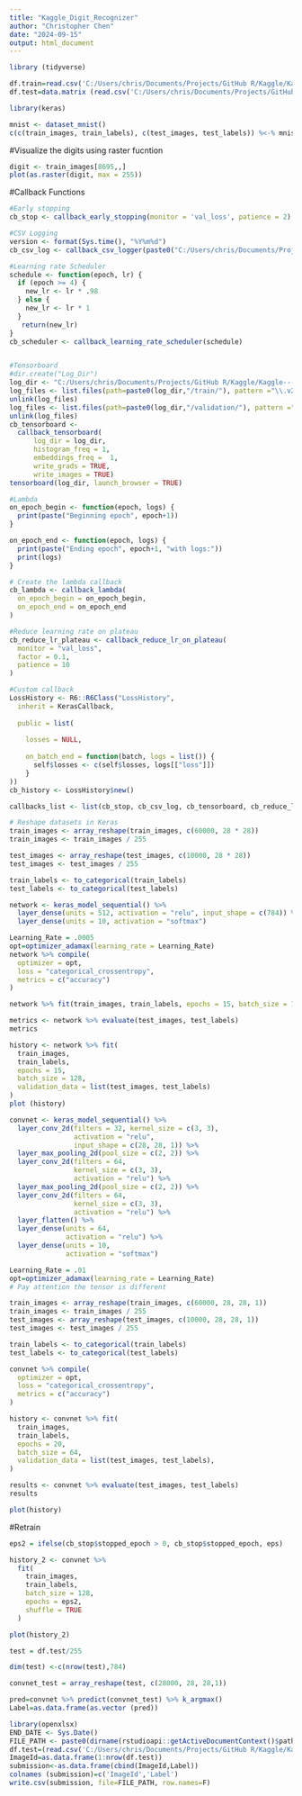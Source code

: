 ```yaml
---
title: "Kaggle_Digit_Recognizer"
author: "Christopher Chen"
date: "2024-09-15"
output: html_document
---
```


```r
library (tidyverse)
```

```r
df.train=read.csv('C:/Users/chris/Documents/Projects/GitHub R/Kaggle/Kaggle---Digit-Recognizer/Dataset/train.csv')
df.test=data.matrix (read.csv('C:/Users/chris/Documents/Projects/GitHub R/Kaggle/Kaggle---Digit-Recognizer/Dataset/test.csv'))
```

```r
library(keras)

mnist <- dataset_mnist()
c(c(train_images, train_labels), c(test_images, test_labels)) %<-% mnist

```

#Visualize the digits using raster fucntion
```r
digit <- train_images[8695,,]
plot(as.raster(digit, max = 255))


```

#Callback Functions
```r
#Early stopping
cb_stop <- callback_early_stopping(monitor = 'val_loss', patience = 2)

#CSV Logging
version <- format(Sys.time(), "%Y%m%d")
cb_csv_log <- callback_csv_logger(paste0("C:/Users/chris/Documents/Projects/GitHub R/Kaggle/Kaggle---Digit-Recognizer/Log_Dir/log_", version ,".csv"), separator= ",", append = FALSE)

#Learning rate Scheduler
schedule <- function(epoch, lr) {
  if (epoch >= 4) {
    new_lr <- lr * .98
  } else {
    new_lr <- lr * 1
  }
   return(new_lr)
}
cb_scheduler <- callback_learning_rate_scheduler(schedule)


#Tensorboard 
#dir.create("Log_Dir")
log_dir <- "C:/Users/chris/Documents/Projects/GitHub R/Kaggle/Kaggle---Digit-Recognizer/Log_Dir"
log_files <- list.files(path=paste0(log_dir,"/train/"), pattern ="\\.v2$", full.names = TRUE)
unlink(log_files)
log_files <- list.files(path=paste0(log_dir,"/validation/"), pattern ="\\.v2$", full.names = TRUE)
unlink(log_files)
cb_tensorboard <-
  callback_tensorboard(
      log_dir = log_dir,
      histogram_freq = 1,
      embeddings_freq =  1,
      write_grads = TRUE,
      write_images = TRUE)
tensorboard(log_dir, launch_browser = TRUE)

#Lambda
on_epoch_begin <- function(epoch, logs) {
  print(paste("Beginning epoch", epoch+1))
}

on_epoch_end <- function(epoch, logs) {
  print(paste("Ending epoch", epoch+1, "with logs:"))
  print(logs)
}

# Create the lambda callback
cb_lambda <- callback_lambda(
  on_epoch_begin = on_epoch_begin,
  on_epoch_end = on_epoch_end
)

#Reduce learning rate on plateau
cb_reduce_lr_plateau <- callback_reduce_lr_on_plateau(
  monitor = "val_loss",
  factor = 0.1,
  patience = 10
)

#Custom callback
LossHistory <- R6::R6Class("LossHistory",
  inherit = KerasCallback,
  
  public = list(
    
    losses = NULL,
     
    on_batch_end = function(batch, logs = list()) {
      self$losses <- c(self$losses, logs[["loss"]])
    }
))
cb_history <- LossHistory$new()

callbacks_list <- list(cb_stop, cb_csv_log, cb_tensorboard, cb_reduce_lr_plateau, cb_scheduler, cb_history)

```

```r
# Reshape datasets in Keras
train_images <- array_reshape(train_images, c(60000, 28 * 28))
train_images <- train_images / 255

test_images <- array_reshape(test_images, c(10000, 28 * 28))
test_images <- test_images / 255

train_labels <- to_categorical(train_labels)
test_labels <- to_categorical(test_labels)
```

```r
network <- keras_model_sequential() %>%
  layer_dense(units = 512, activation = "relu", input_shape = c(784)) %>%
  layer_dense(units = 10, activation = "softmax")

Learning_Rate = .0005
opt=optimizer_adamax(learning_rate = Learning_Rate)
network %>% compile(
  optimizer = opt,
  loss = "categorical_crossentropy",
  metrics = c("accuracy")
)

network %>% fit(train_images, train_labels, epochs = 15, batch_size = 128)

metrics <- network %>% evaluate(test_images, test_labels)
metrics

history <- network %>% fit(
  train_images,
  train_labels,
  epochs = 15,
  batch_size = 128,
  validation_data = list(test_images, test_labels)
)
plot (history)
```

```r
convnet <- keras_model_sequential() %>%
  layer_conv_2d(filters = 32, kernel_size = c(3, 3), 
                activation = "relu",
                input_shape = c(28, 28, 1)) %>%
  layer_max_pooling_2d(pool_size = c(2, 2)) %>%
  layer_conv_2d(filters = 64, 
                kernel_size = c(3, 3), 
                activation = "relu") %>%
  layer_max_pooling_2d(pool_size = c(2, 2)) %>%
  layer_conv_2d(filters = 64, 
                kernel_size = c(3, 3), 
                activation = "relu") %>%
  layer_flatten() %>%
  layer_dense(units = 64, 
              activation = "relu") %>%
  layer_dense(units = 10, 
              activation = "softmax")
```

```r
Learning_Rate = .01
opt=optimizer_adamax(learning_rate = Learning_Rate)
# Pay attention the tensor is different

train_images <- array_reshape(train_images, c(60000, 28, 28, 1))
train_images <- train_images / 255
test_images <- array_reshape(test_images, c(10000, 28, 28, 1))
test_images <- test_images / 255

train_labels <- to_categorical(train_labels)
test_labels <- to_categorical(test_labels)

convnet %>% compile(
  optimizer = opt,
  loss = "categorical_crossentropy",
  metrics = c("accuracy")
)

```


```r
history <- convnet %>% fit(
  train_images,
  train_labels,
  epochs = 20,
  batch_size = 64,
  validation_data = list(test_images, test_labels),
)

results <- convnet %>% evaluate(test_images, test_labels)
results

plot(history)
```

#Retrain
```r
eps2 = ifelse(cb_stop$stopped_epoch > 0, cb_stop$stopped_epoch, eps)

history_2 <- convnet %>%
  fit(
    train_images,
    train_labels,
    batch_size = 128,
    epochs = eps2,
    shuffle = TRUE
  )

plot(history_2)
```

```r
test = df.test/255

dim(test) <-c(nrow(test),784)

convnet_test = array_reshape(test, c(28000, 28, 28,1))

pred=convnet %>% predict(convnet_test) %>% k_argmax()
Label=as.data.frame(as.vector (pred))
```

```r
library(openxlsx)
END_DATE <- Sys.Date()
FILE_PATH <- paste0(dirname(rstudioapi::getActiveDocumentContext()$path), "/Output/Submission_convnet_",format(END_DATE,"%Y%m%d"),".csv")
df.test=(read.csv('C:/Users/chris/Documents/Projects/GitHub R/Kaggle/Kaggle---Digit-Recognizer/Dataset/test.csv'))
ImageId=as.data.frame(1:nrow(df.test))
submission<-as.data.frame(cbind(ImageId,Label))
colnames (submission)=c('ImageId','Label')
write.csv(submission, file=FILE_PATH, row.names=F)

```

